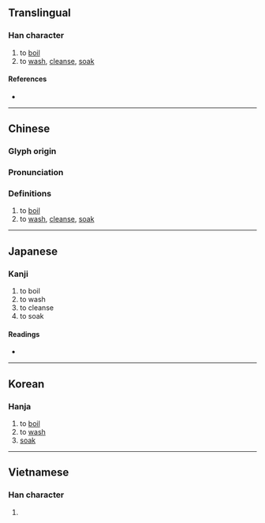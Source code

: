 {{character info/new}}
{{character info|0x2F913}}
==Translingual==

===Han character===
{{Han char|rn=85|rad=水|as=17|sn=20|four=38127|canj=EOMB,XEOMB|ids=⿰氵龠}}

# to [[boil]]
# to [[wash]], [[cleanse]], [[soak]]

====References====
* {{Han ref|kx=0661.160|dkj=18709|dj=1071.020|hdz=31788.100|uh=7039|ud=28729|bh=F465|bd=62565}}

----

==Chinese==
{{zh-forms}}

===Glyph origin===
{{Han etym}}

===Pronunciation===
{{zh-pron
|m=yuè
|c=joek6
|h=pfs=
|md=
|mn=
|w=
|mc=y
|oc=y
|cat=v
}}

===Definitions===
{{zh-hanzi}}

# to [[boil]]
# to [[wash]], [[cleanse]], [[soak]]

----

==Japanese==

===Kanji===
{{ja-kanji|grade=|rs=水17}}

# to boil
# to wash
# to cleanse
# to soak

====Readings====
* {{ja-readings|on=[[せく]] (seku), [[よう]] (yō)|kun=[[ひたす]] (hitasu)}}

----

==Korean==

===Hanja===
{{ko-hanja|hangeul=약|eumhun=|rv=yak|mr=yak|y=yak}}

# to [[boil]]
# to [[wash]]
# [[soak]]

----

==Vietnamese==

===Han character===
{{vi-readings|rs=水17| hanviet = dược, thược}}

# {{defn|lang=vi|sort=水17}}